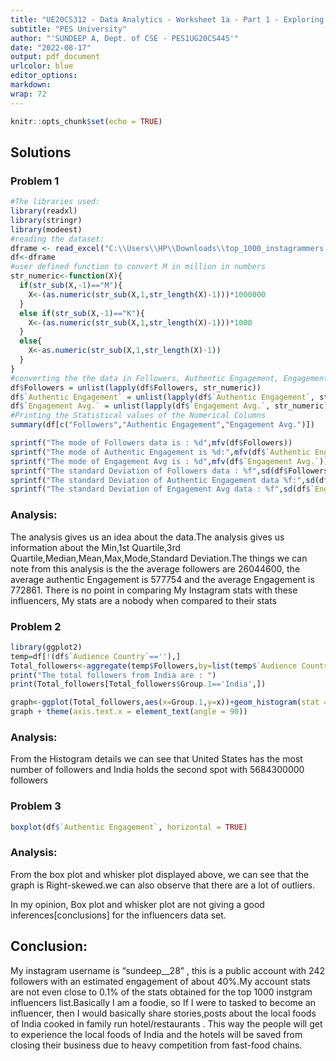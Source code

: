 ---
title: "UE20CS312 - Data Analytics - Worksheet 1a - Part 1 - Exploring data with R"
subtitle: "PES University"
author: "'SUNDEEP A, Dept. of CSE - PES1UG20CS445'"
date: "2022-08-17"
output: pdf_document
urlcolor: blue
editor_options:
markdown:
wrap: 72
---

```{r setup, include=FALSE}
knitr::opts_chunk$set(echo = TRUE)
```

## Solutions

### Problem 1

```{r}
#The libraries used:
library(readxl)
library(stringr)
library(modeest)
#reading the dataset:
dframe <- read_excel("C:\\Users\\HP\\Downloads\\top_1000_instagrammers.csv")
df<-dframe
#user defined function to convert M in million in numbers
str_numeric<-function(X){
  if(str_sub(X,-1)=="M"){
    X<-(as.numeric(str_sub(X,1,str_length(X)-1)))*1000000
  }
  else if(str_sub(X,-1)=="K"){
    X<-(as.numeric(str_sub(X,1,str_length(X)-1)))*1000
  }
  else{
    X<-as.numeric(str_sub(X,1,str_length(X)-1))
  }
}
#converting the the data in Followers, Authentic Engagement, Engagement Avg from Character to Numeric
df$Followers = unlist(lapply(df$Followers, str_numeric))
df$`Authentic Engagement` = unlist(lapply(df$`Authentic Engagement`, str_numeric))
df$`Engagement Avg.` = unlist(lapply(df$`Engagement Avg.`, str_numeric))
#Printing the Statistical values of the Numerical Columns
summary(df[c("Followers","Authentic Engagement","Engagement Avg.")])

sprintf("The mode of Followers data is : %d",mfv(df$Followers))
sprintf("The mode of Authentic Engagement is %d:",mfv(df$`Authentic Engagement`,na_rm = TRUE))
sprintf("The mode of Engagement Avg is : %d",mfv(df$`Engagement Avg.`))
sprintf("The standard Deviation of Followers data : %f",sd(df$Followers))
sprintf("The standard Deviation of Authentic Engagement data %f:",sd(df$`Authentic Engagement`,na.rm = TRUE))
sprintf("The standard Deviation of Engagement Avg data : %f",sd(df$`Engagement Avg.`,na.rm = TRUE))
```

### Analysis:

The analysis gives us an idea about the data.The analysis gives us information about the Min,1st Quartile,3rd Quartile,Median,Mean,Max,Mode,Standard Deviation.The things we can note from this analysis is the the average followers are 26044600, the average authentic Engagement is 577754 and the average Engagement is 772861. There is no point in comparing My Instagram stats with these influencers, My stats are a nobody when compared to their stats

### Problem 2

```{r}
library(ggplot2)
temp=df[!(df$`Audience Country`==''),]
Total_followers<-aggregate(temp$Followers,by=list(temp$`Audience Country`),FUN=sum)
print("The total followers from India are : ")
print(Total_followers[Total_followers$Group.1=='India',])

graph<-ggplot(Total_followers,aes(x=Group.1,y=x))+geom_histogram(stat = 'identity')+labs(y="Followers Per Country",x="Countries")
graph + theme(axis.text.x = element_text(angle = 90))

```

### Analysis:

From the Histogram details we can see that United States has the most number of followers and India holds the second spot with 5684300000 followers

### Problem 3

```{r}
boxplot(df$`Authentic Engagement`, horizontal = TRUE)
```

### Analysis:

From the box plot and whisker plot displayed above, we can see that the graph is Right-skewed.we can also observe that there are a lot of outliers.

In my opinion, Box plot and whisker plot are not giving a good inferences[conclusions] for the influencers data set.

## Conclusion:

My instagram username is "sundeep\_\_28" , this is a public account with 242 followers with an estimated engagement of about 40%.My account stats are not even close to 0.1% of the stats obtained for the top 1000 instgram influencers list.Basically I am a foodie, so If I were to tasked to become an influencer, then I would basically share stories,posts about the local foods of India cooked in family run hotel/restaurants . This way the people will get to experience the local foods of India and the hotels will be saved from closing their business due to heavy competition from fast-food chains.
